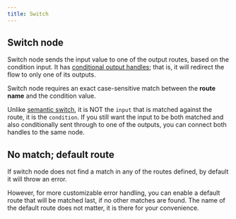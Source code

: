 ```yaml
---
title: Switch
---
```


## Switch node

Switch node sends the input value to one of the output routes, based on the condition input.
It has [conditional output handles](/pipeline/working-with-nodes#conditional-output-handles); that is, it will redirect the flow to only one of its outputs.

Switch node requires an exact case-sensitive match between the **route name** and the condition value.

Unlike [semantic switch](/nodes/semantic-switch), it is NOT the `input` that is matched against the route, it is the `condition`.
If you still want the input to be both matched and also conditionally sent through to one of the outputs, you can connect both handles to the same node.

## No match; default route

If switch node does not find a match in any of the routes defined, by default it will throw an error.

However, for more customizable error handling, you can enable a default route that will be matched last, if no other matches are found.
The name of the default route does not matter, it is there for your convenience.
